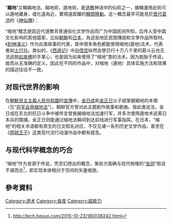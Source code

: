 “'''縮地'''”又稱縮地法、縮地術，遁地術，是[[道教|道教]]神话中的仙術之一，據稱運用此術可以遁地藏身，或化遠為近，實現遠距離的[[瞬間移動|瞬間移動]]。这一概念最早可能見於[[晋代|晋代]][[葛洪|葛洪]]的《[[神仙傳|神仙傳]]》：

{{Quotation|房有神術 能縮地脈 千里存在目前宛然<br/>|《神仙傳》卷五〈壺公傳〉}}

“缩地”概念是因近代道教背景通俗化文学作品而广为中国民间所知，后传入受中国文化影响的其他国家，比如[[朝鮮|朝鮮]]和[[日本|日本]]，為这些地区民間傳說和文學作品所取材。《[[封神演义|封神演义]]》作为此类故事的代表，其中很多角色都能使用缩地(遁地)法术，代表者如[[土行孙|土行孙]]。类似的，《[[西游记|西游记]]》中[[孙悟空|孙悟空]]纵然会使日行十万八千里的筋斗云也无法逃脱[[如来佛|如来佛]]的手掌心，也是因为如来使用了“缩地”类的法术。因为脱胎于传说，故而从无准确的定义，因此在不同的作品中，对缩地（遁地）具体实施方法和效果的描述往往不一致。

==对现代世界的影响==
在[[朝鮮民主主義人民共和國|朝鮮民主主義人民共和國]]的[[政治宣传|宣傳]]中，[[金日成|金日成]]和[[金正日|金正日]]父子就掌握縮地的本領（见“[[将军会用缩地法|将军会用缩地法]]”）。朝鲜官方曾对此主题創作故事和歌曲。按此类说法，金日成在东北的抗日斗争中被传言曾施展缩地法加速行军，并多次使用遁地术逃离日本兵的围捕，金正日则能通过缩地法瞬间到达前线进行军事指挥。在日本，“缩地”的相关术语都有原生的日文假名对应，不仅见诸一系列历史文学作品，甚至在《[[网球王子|网球王子]]》这类现代流行动漫作品中都有提及。

==与现代科学概念的巧合==
“缩地”作为发源于传说，凭空幻想出的概念，某些方面确与现代物理的“[[虫洞|虫洞]]”假说不谋而合<ref>http://tech.hexun.com/2015-10-23/180038242.html</ref>，即实现本体相对于空间的矢量缩放。

==參考資料==
{{reflist}}

[[Category:道术|Category:道术]]
[[Category:長度|Category:長度]]
[[Category:超能力|Category:超能力]]